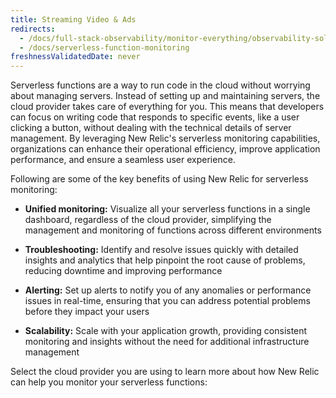 ```yaml
---
title: Streaming Video & Ads
redirects:
  - /docs/full-stack-observability/monitor-everything/observability-solutions/serverless-monitoring
  - /docs/serverless-function-monitoring
freshnessValidatedDate: never
---
```


Serverless functions are a way to run code in the cloud without worrying about managing servers. Instead of setting up and maintaining servers, the cloud provider takes care of everything for you. This means that developers can focus on writing code that responds to specific events, like a user clicking a button, without dealing with the technical details of server management.
By leveraging New Relic's serverless monitoring capabilities, organizations can enhance their operational efficiency, improve application performance, and ensure a seamless user experience.

Following are some of the key benefits of using New Relic for serverless monitoring:

* **Unified monitoring:** Visualize all your serverless functions in a single dashboard, regardless of the cloud provider, simplifying the management and monitoring of functions across different environments

* **Troubleshooting:** Identify and resolve issues quickly with detailed insights and analytics that help pinpoint the root cause of problems, reducing downtime and improving performance

* **Alerting:** Set up alerts to notify you of any anomalies or performance issues in real-time, ensuring that you can address potential problems before they impact your users

* **Scalability:** Scale with your application growth, providing consistent monitoring and insights without the need for additional infrastructure management

Select the cloud provider you are using to learn more about how New Relic can help you monitor your serverless functions:




<LandingPageTileGrid>
  <LandingPageTile
    title="AWS Lambda"
    href="/docs/serverless-function-monitoring/aws-lambda-monitoring/get-started/monitoring-aws-lambda-serverless-monitoring"
    icon="logo-aws"
  />

  <LandingPageTile
    title="Azure Functions"
    href="/docs/serverless-function-monitoring/azure-function-monitoring/introduction-azure-monitoring"
    icon="logo-azure"
  />

  <LandingPageTile
    title="Google Cloud Functions"
    href="/docs/integrations/google-cloud-platform-integrations/gcp-integrations-list/google-cloud-functions-monitoring-integration"
    icon="logo-gcloud"
  />
</LandingPageTileGrid>
